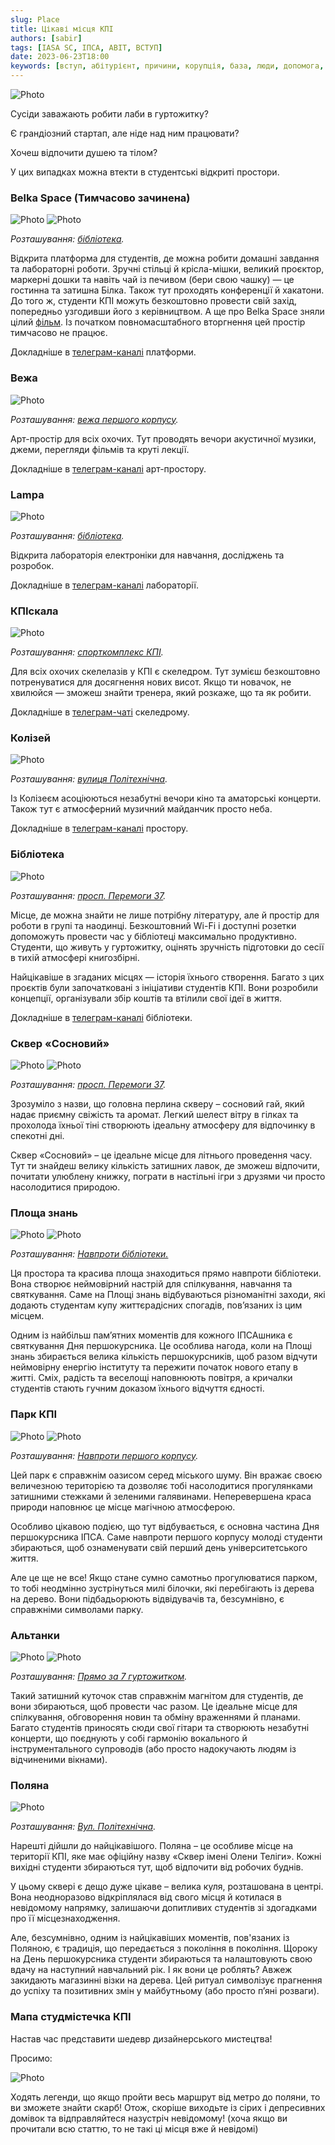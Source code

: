 ```yaml
---
slug: Place
title: Цікаві місця КПІ
authors: [sabir]
tags: [IASA SC, ІПСА, ABIT, ВСТУП]
date: 2023-06-23T18:00
keywords: [вступ, абітурієнт, причини, корупція, база, люди, допомога, дедлайн, знання, Студрада, робота, можливості]
---
```


![Photo](./first.png)

<!--truncate-->

Сусіди заважають робити лаби в гуртожитку?

Є грандіозний стартап, але ніде над ним працювати?

Хочеш відпочити душею та тілом?

У цих випадках можна втекти в студентські відкриті простори.

### Belka Space (Тимчасово зачинена)

![Photo](./place2.png)
![Photo](./place3.png)

_Розташування: [бібліотека](https://www.hashtap.com/redirect?url=https%3A%2F%2Fwww.hashtap.com%2Fredirect%3Furl%3Dhttps%253A%252F%252Fwww.google.com%252Fmaps%252Fplace%252F%2525D0%25259D%2525D0%2525B0%2525D1%252583%2525D0%2525BA%2525D0%2525BE%2525D0%2525B2%2525D0%2525BE-%2525D1%252582%2525D0%2525B5%2525D1%252585%2525D0%2525BD%2525D1%252596%2525D1%252587%2525D0%2525BD%2525D0%2525B0%252B%2525D0%2525B1i%2525D0%2525B1%2525D0%2525BBi%2525D0%2525BE%2525D1%252582%2525D0%2525B5%2525D0%2525BA%2525D0%2525B0%252B%2525D1%252596%2525D0%2525BC.%252B%2525D0%252593.%2525D0%252586.%252B%2525D0%252594%2525D0%2525B5%2525D0%2525BD%2525D0%2525B8%2525D1%252581%2525D0%2525B5%2525D0%2525BD%2525D0%2525BA%2525D0%2525B0%252F%254050.4496039%252C30.4547019%252C17z%252Fdata%253D%25214m5%25213m4%25211s0x40d4cc27dd6b8b6d%253A0xd1305aa5df55d493%25218m2%25213d50.4496039%25214d30.4564391%26strict%3D0%26redirect_token%3D60217c8ae7fe0494a0b2d129e2d5f4c93e089e66c6199e0e9de666322b179b4b9ab569b661049d565702d61d215d56d45e9c69e2d7a88cd3360417e363ed4ce8&strict=0&redirect_token=31f4b8d3099cc9f3c9c3aa49d156405575093fc248c168dc937da2248191bc14196c48fa52ae00e806e01e8b3efacaea4c6c7c896dc2a48c37c6c2961b5bfb7a)._

Відкрита платформа для студентів, де можна робити домашні завдання та лабораторні роботи. Зручні стільці й крісла-мішки, великий проєктор, маркерні дошки та навіть чай із печивом (бери свою чашку) — це гостинна та затишна Білка. Також тут проходять конференції й хакатони. До того ж, студенти КПІ можуть безкоштовно провести свій захід, попередньо узгодивши його з керівництвом. А ще про Belka Space зняли цілий [фільм](https://www.hashtap.com/redirect?url=https%3A%2F%2Fwww.hashtap.com%2Fredirect%3Furl%3Dhttps%253A%252F%252Fwww.youtube.com%252Fwatch%253Fv%253DM6H5kvmZw4Y%2526feature%253Dyoutu.be%26strict%3D0%26redirect_token%3Dc3f1fcf3d1568ddc0b769ad4e03146479ac62736e16039eb6c6b6c29e6dd74d7b418f23c89b93baa892605cc7527ab15841d40d1ad37816c5a66bb1ec1af4635&strict=0&redirect_token=7e3f85ef970c27372b55f03f87c0bf16c994d476f697870794fca862dc156ae147247795f47721cfd171a537aaeafd3a26339392d9215f39d0fb27d7916eca9c).  Із початком повномасштабного вторгнення цей простір тимчасово не працює.

Докладніше в [телеграм-каналі](https://www.hashtap.com/redirect?url=https%3A%2F%2Fwww.hashtap.com%2Fredirect%3Furl%3Dhttp%253A%252F%252Ft.me%252Fbelka_space%26strict%3D0%26redirect_token%3D2437f4d0d0f6aca0a8ade3e10ddcc49cfb78b20ebc780c638b01b02042ea2b5fa73a58c68adf9ca8124a81b69b79827b323ac43df39f8ad51137123194b915be&strict=0&redirect_token=c374104e063176c812d2b609b8cea7b7bd4b1dfd1bdf10fd4551224b7e81d51e87a8cd3645c07dfa98f059b4af58ea681a3c0a23507e9f3a4ca45afc57a2479e) платформи.

### Вежа

![Photo](./place4.jpg)

_Розташування: [вежа першого корпусу](https://www.hashtap.com/redirect?url=https%3A%2F%2Fwww.hashtap.com%2Fredirect%3Furl%3Dhttps%253A%252F%252Fwww.google.com%252Fmaps%252Fplace%252F%2525D0%252590%2525D1%252580%2525D1%252582-%2525D0%2525BF%2525D1%252580%2525D0%2525BE%2525D1%252581%2525D1%252582%2525D1%252596%2525D1%252580%252B%252522%2525D0%252592%2525D0%2525B5%2525D0%2525B6%2525D0%2525B0%252B%2525D0%25259A%2525D0%25259F%2525D0%252586%252522%252F%254050.4492408%252C30.4606171%252C18z%252Fdata%253D%25214m5%25213m4%25211s0x40d4ce82c46cd1e7%253A0xaa07357b8befecfb%25218m2%25213d50.4494553%25214d30.4618666%26strict%3D0%26redirect_token%3D0c73201bddec3bc2e77ab140df47a91159aa3afff6f93fcb4abdd176552e12e8d914e466ad74511bdef4098dccb41724e6e337758441a4a326083b952e047ab1&strict=0&redirect_token=7694774fcc2044708f941c1eabd64c4d68d5c8a4ecff461c47a16ad56263e271f901987ea1ce26ee4d7728267c1a8982130b9dc33f5899feeed554170abac315)._

Арт-простір для всіх охочих. Тут проводять вечори акустичної музики, джеми, перегляди фільмів та круті лекції.

Докладніше в [телеграм-каналі](https://www.hashtap.com/redirect?url=https%3A%2F%2Fwww.hashtap.com%2Fredirect%3Furl%3Dhttp%253A%252F%252Ft.me%252Fvezhakpi%26strict%3D0%26redirect_token%3D2814789dbba320649ef3763faaa5cf79dfe85dd2682491cc5e52055719cafd8149a629be1313bb34af03cc857dd7e8ae19cc4b15062916236f947df144b759f4&strict=0&redirect_token=8c49fd41774751f6760bf01612043106b62f674c4f5cb43f65ed287472ea751ed7ceaae0e6a065d71208d6ab40328703a2738e3f72a68e0a3bda9bb48789131d) арт-простору.

### Lampa

![Photo](./place5.jpg)

_Розташування: [бібліотека](https://www.hashtap.com/redirect?url=https%3A%2F%2Fwww.hashtap.com%2Fredirect%3Furl%3Dhttps%253A%252F%252Fwww.google.com%252Fmaps%252Fplace%252F%2525D0%25259D%2525D0%2525B0%2525D1%252583%2525D0%2525BA%2525D0%2525BE%2525D0%2525B2%2525D0%2525BE-%2525D1%252582%2525D0%2525B5%2525D1%252585%2525D0%2525BD%2525D1%252596%2525D1%252587%2525D0%2525BD%2525D0%2525B0%252B%2525D0%2525B1i%2525D0%2525B1%2525D0%2525BBi%2525D0%2525BE%2525D1%252582%2525D0%2525B5%2525D0%2525BA%2525D0%2525B0%252B%2525D1%252596%2525D0%2525BC.%252B%2525D0%252593.%2525D0%252586.%252B%2525D0%252594%2525D0%2525B5%2525D0%2525BD%2525D0%2525B8%2525D1%252581%2525D0%2525B5%2525D0%2525BD%2525D0%2525BA%2525D0%2525B0%252F%254050.4496039%252C30.4547019%252C17z%252Fdata%253D%25214m5%25213m4%25211s0x40d4cc27dd6b8b6d%253A0xd1305aa5df55d493%25218m2%25213d50.4496039%25214d30.4564391%26strict%3D0%26redirect_token%3D60217c8ae7fe0494a0b2d129e2d5f4c93e089e66c6199e0e9de666322b179b4b9ab569b661049d565702d61d215d56d45e9c69e2d7a88cd3360417e363ed4ce8&strict=0&redirect_token=31f4b8d3099cc9f3c9c3aa49d156405575093fc248c168dc937da2248191bc14196c48fa52ae00e806e01e8b3efacaea4c6c7c896dc2a48c37c6c2961b5bfb7a)._

Відкрита лабораторія електроніки для навчання, досліджень та розробок.

Докладніше в [телеграм-каналі](https://www.hashtap.com/redirect?url=https%3A%2F%2Fwww.hashtap.com%2Fredirect%3Furl%3Dhttp%253A%252F%252Ft.me%252Fkpi_lampa%26strict%3D0%26redirect_token%3D4863ca71163f7ccf014efc48e403996c0f87e3cc96973f4e6dd8c5ab1d98680634958ed17a64c2e72e2d105cac656ad7fe80eeeab5cd9c703cfd08e3fe49a297&strict=0&redirect_token=fafbf458331ee82ac5622bea54c20d22e6cb11e1e7cd4a58d562579125b99b51468ab6be232f241eefefd8650edda555c3e5b380ee0dab5839d8e8e5d6466209) лабораторії.

### КПІскала

![Photo](./place6.png)

_Розташування: [спорткомплекс КПІ](https://www.hashtap.com/redirect?url=https%3A%2F%2Fwww.hashtap.com%2Fredirect%3Furl%3Dhttps%253A%252F%252Fwww.google.com%252Fmaps%252Fplace%252F%2525D0%2525A1%2525D0%2525BA%2525D0%2525B0%2525D0%2525BB%2525D0%2525BE%2525D0%2525B4%2525D1%252580%2525D0%2525BE%2525D0%2525BC%252B%2525D0%25259A%2525D0%25259F%2525D0%252598%2525D1%252581%2525D0%2525BA%2525D0%2525B0%2525D0%2525BB%2525D0%2525B0%252F%254050.4428151%252C30.4491847%252C18z%252Fdata%253D%25214m5%25213m4%25211s0x40d4cc20711d2759%253A0x2659456eaac75775%25218m2%25213d50.442562%25214d30.4495418%26strict%3D0%26redirect_token%3Dc6524ec2c5ed6f60964ac8aad6387a2304ab134033487bee1a6d5779c2aa4fe9ca71e338315195efc2b5415e75aaed97b91b7555cc971fadc87108310f16d97c&strict=0&redirect_token=52c204a6b942ff8ba2185e41b7c0e3f48ed59b8b042550c1e019cd3a0cc535f82469445eb31437335e6466b416d4aa26b2f6372142d77caa84582b038b7a56a6)._

Для всіх охочих скелелазів у КПІ є скеледром. Тут зумієш безкоштовно потренуватися для досягнення нових висот. Якщо ти новачок, не хвилюйся — зможеш знайти тренера, який розкаже, що та як робити.

Докладніше в [телеграм-чаті](https://www.hashtap.com/redirect?url=https%3A%2F%2Fwww.hashtap.com%2Fredirect%3Furl%3Dhttps%253A%252F%252Ft.me%252Fkpiclimbing_chat%26strict%3D0%26redirect_token%3Dc0b03327be54e5860cd4d5ac52c0e0476337633d05670fbdc5b62f5565cf5d00b8ff32a5046fc959b908ba2c88b333f9e648a9a97a900beb31e9259d69e6086c&strict=0&redirect_token=4cfceb974cbb908233e2cb3ac2673e5c9fb39ae61a62bf05ea0c0383c1f8f9c0e5419e69c0568fc1b994c6642503cd661a88d35a481040c5d545b4299ef2bc69) скеледрому.

### Колізей

![Photo](./place7.jpg)

_Розташування: [вулиця Політехнічна](https://www.hashtap.com/redirect?url=https%3A%2F%2Fwww.hashtap.com%2Fredirect%3Furl%3Dhttps%253A%252F%252Fwww.google.com%252Fmaps%252Fplace%252F%2525D0%25259A%2525D0%2525BE%2525D0%2525BB%2525D1%252596%2525D0%2525B7%2525D0%2525B5%2525D0%2525B9%252B%2525D0%25259A%2525D0%25259F%2525D0%252586%252F%254050.4468914%252C30.4623081%252C18z%252Fdata%253D%25214m5%25213m4%25211s0x40d4ce9cc2317e59%253A0x2aca04be7f6b8a99%25218m2%25213d50.4470257%25214d30.4623916%26strict%3D0%26redirect_token%3Df73fa2b54a6fc50f584159257467354aa6d6e1debabc5cb01c415fedcb6e5e5c2da571aae5e11ae6cfae0176fd88c2dcea9d6fe9ddd5447280513f2889c99323&strict=0&redirect_token=7dd34eaf9a4afc8fc585f95b0cb9787de1a9ebb30c0e499e64fc22dcc76115cc222b1687f4a5ed205ef54566b78cb380aa1030b72e436c6171fb2c3f9f19da7d)._

Із Колізеєм асоціюються незабутні вечори кіно та аматорські концерти. Також тут є атмосферний музичний майданчик просто неба.

Докладніше в [телеграм-каналі](https://www.hashtap.com/redirect?url=https%3A%2F%2Fwww.hashtap.com%2Fredirect%3Furl%3Dhttp%253A%252F%252Ft.me%252Fcolosseumkpi%26strict%3D0%26redirect_token%3Dd42d7679dcd8a8ad26296eb7e8f3b971d810f070ff5a67247f70963718456bc80703453c7e38ca45fe296facd0802f64d045dc2d2ff16e4b8885bd18c51449ec&strict=0&redirect_token=5fbe973c18230bc9be6ab60381eb7f56d338f9cc5db6ea00056c6e3f49aff89e8959852b98cb6c0259d573cc6424ce387e545a1469d4218f3f57f8035a51cea5) простору.

### Бібліотека

![Photo](./place8.jpg)

_Розташування: [просп. Перемоги 37](https://www.hashtap.com/redirect?url=https%3A%2F%2Fwww.hashtap.com%2Fredirect%3Furl%3Dhttps%253A%252F%252Fwww.google.com%252Fmaps%252Fplace%252F%2525D0%25259D%2525D0%2525B0%2525D1%252583%2525D0%2525BA%2525D0%2525BE%2525D0%2525B2%2525D0%2525BE-%2525D1%252582%2525D0%2525B5%2525D1%252585%2525D0%2525BD%2525D1%252596%2525D1%252587%2525D0%2525BD%2525D0%2525B0%252B%2525D0%2525B1i%2525D0%2525B1%2525D0%2525BBi%2525D0%2525BE%2525D1%252582%2525D0%2525B5%2525D0%2525BA%2525D0%2525B0%252B%2525D1%252596%2525D0%2525BC.%252B%2525D0%252593.%2525D0%252586.%252B%2525D0%252594%2525D0%2525B5%2525D0%2525BD%2525D0%2525B8%2525D1%252581%2525D0%2525B5%2525D0%2525BD%2525D0%2525BA%2525D0%2525B0%252F%254050.4496039%252C30.4547019%252C17z%252Fdata%253D%25214m5%25213m4%25211s0x40d4cc27dd6b8b6d%253A0xd1305aa5df55d493%25218m2%25213d50.4496039%25214d30.4564391%26strict%3D0%26redirect_token%3D60217c8ae7fe0494a0b2d129e2d5f4c93e089e66c6199e0e9de666322b179b4b9ab569b661049d565702d61d215d56d45e9c69e2d7a88cd3360417e363ed4ce8&strict=0&redirect_token=31f4b8d3099cc9f3c9c3aa49d156405575093fc248c168dc937da2248191bc14196c48fa52ae00e806e01e8b3efacaea4c6c7c896dc2a48c37c6c2961b5bfb7a)._

Місце, де можна знайти не лише потрібну літературу, але й простір для роботи в групі та наодинці. Безкоштовний Wi-Fi і доступні розетки допоможуть провести час у бібліотеці максимально продуктивно. Студенти, що живуть у гуртожитку, оцінять зручність підготовки до сесії в тихій атмосфері книгозбірні.

Найцікавіше в згаданих місцях — історія їхнього створення. Багато з цих проєктів були започатковані з ініціативи студентів КПІ. Вони розробили концепції, організували збір коштів та втілили свої ідеї в життя.

Докладніше в [телеграм-каналі](https://t.me/kpi_library) бібліотеки.

### Сквер «Сосновий»

![Photo](./place9.jpg)
![Photo](./place10.jpg)

_Розташування: [просп. Перемоги 37](https://goo.gl/maps/kW7wfZfcV36Ph4PUA)._

Зрозуміло з назви, що головна перлина скверу – сосновий гай, який надає приємну свіжість та аромат. Легкий шелест вітру в гілках та прохолода їхньої тіні створюють ідеальну атмосферу для відпочинку в спекотні дні.

Сквер «Сосновий» – це ідеальне місце для літнього проведення часу. Тут ти знайдеш велику кількість затишних лавок, де зможеш відпочити, почитати улюблену книжку, пограти в настільні ігри з друзями чи просто насолодитися природою.

### Площа знань

![Photo](./place11.jpg)
![Photo](./place12.jpg)

_Розташування: [Навпроти бібліотеки.](https://goo.gl/maps/GSbJ4pYZ5jMkXGn2A)_

Ця простора та красива площа знаходиться прямо навпроти бібліотеки. Вона створює неймовірний настрій для спілкування, навчання та святкування. Саме на Площі знань відбуваються різноманітні заходи, які додають студентам купу життєрадісних спогадів, пов’язаних із цим місцем.

Одним із найбільш пам’ятних моментів для кожного ІПСАшника є святкування Дня першокурсника. Це особлива нагода, коли на Площі знань збирається велика кількість першокурсників, щоб разом відчути неймовірну енергію інституту та пережити початок нового етапу в житті. Сміх, радість та веселощі наповнюють повітря, а кричалки студентів стають гучним доказом їхнього відчуття єдності.

### Парк КПІ

![Photo](./place13.jpg)
![Photo](./place14.jpg)

_Розташування: [Навпроти першого корпусу](https://goo.gl/maps/xZ7EBjMUyM1QccnH8)._

Цей парк є справжнім оазисом серед міського шуму. Він вражає своєю величезною територією та дозволяє тобі насолодитися прогулянками затишними стежками й зеленими галявинами. Неперевершена краса природи наповнює це місце магічною атмосферою.

Особливо цікавою подією, що тут відбувається, є основна частина Дня першокурсника ІПСА. Саме навпроти першого корпусу молоді студенти збираються, щоб ознаменувати свій перший день університетського життя. 

Але це ще не все! Якщо стане сумно самотньо прогулюватися парком, то тобі неодмінно зустрінуться милі білочки, які перебігають із дерева на дерево. Вони підбадьорюють відвідувачів та, безсумнівно, є справжніми символами парку.

### Альтанки

![Photo](./place15.jpg)
![Photo](./place16.png)

_Розташування: [Прямо за 7 гуртожитком](https://goo.gl/maps/Kdr8311BPJru5UWV9)._

Такий затишний куточок став справжнім магнітом для студентів, де вони збираються, щоб провести час разом. Це ідеальне місце для спілкування, обговорення новин та обміну враженнями й планами. Багато студентів приносять сюди свої гітари та створюють незабутні концерти, що поєднують у собі гармонію вокального й інструментального супроводів (або просто надокучають людям із відчиненими вікнами).

### Поляна

![Photo](./place17.jpg)

_Розташування: [Вул. Політехнічна](https://goo.gl/maps/5KGqbMRmBpg4ZkjbA)._

Нарешті дійшли до найцікавішого. Поляна – це особливе місце на території КПІ, яке має офіційну назву «Сквер імені Олени Теліги». Кожні вихідні студенти збираються тут, щоб відпочити від робочих буднів. 

У цьому сквері є дещо дуже цікаве – велика куля, розташована в центрі. Вона неодноразово відкріплялася від свого місця й котилася в невідомому напрямку, залишаючи допитливих студентів зі здогадками про її місцезнаходження.

Але, безсумнівно, одним із найцікавіших моментів, пов'язаних із Поляною, є традиція, що передається з покоління в покоління. Щороку на День першокурсника студенти збираються та налаштовують свою вдачу на наступний навчальний рік. І як вони це роблять? Авжеж закидають магазинні візки на дерева. Цей ритуал символізує прагнення до успіху та позитивних змін у майбутньому (або просто п’яні розваги).

### Мапа студмістечка КПІ

Настав час представити шедевр дизайнерського мистецтва! 

Просимо:

![Photo](./last.png)

Ходять легенди, що якщо пройти весь маршрут від метро до поляни, то ви зможете знайти скарб! Отож, скоріше виходьте із сірих і депресивних домівок та відправляйтеся назустріч невідомому! (хоча якщо ви прочитали всю статтю, то не такі ці місця вже й невідомі)

